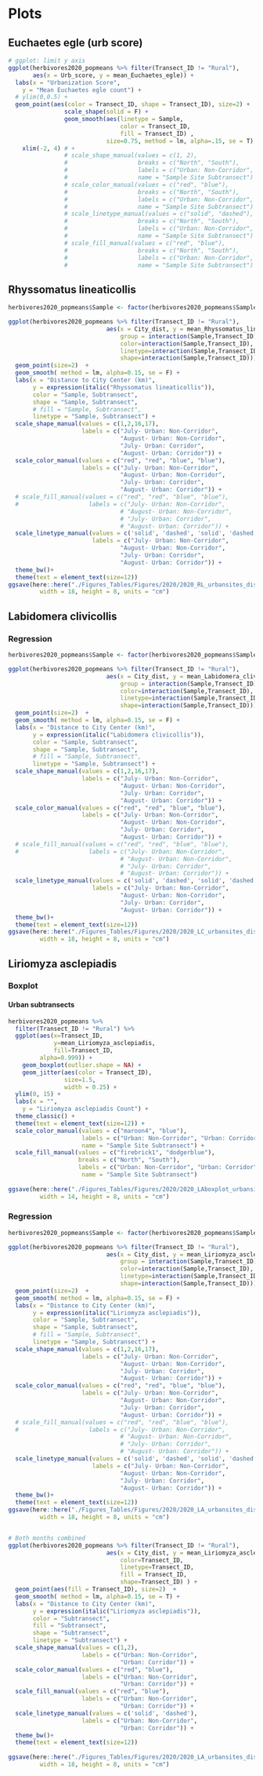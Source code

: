# Plots
## Euchaetes egle (urb score)
```r
# ggplot: limit y axis
ggplot(herbivores2020_popmeans %>% filter(Transect_ID != "Rural"),
       aes(x = Urb_score, y = mean_Euchaetes_egle)) + 
  labs(x = "Urbanization Score", 
    y = "Mean Euchaetes egle count") +
  # ylim(0,0.5) +
  geom_point(aes(color = Transect_ID, shape = Transect_ID), size=2) +
                scale_shape(solid = F) +
                geom_smooth(aes(linetype = Sample,
                                color = Transect_ID,
                                fill = Transect_ID) ,
                            size=0.75, method = lm, alpha=.15, se = T) +
    xlim(-2, 4) # +
                # scale_shape_manual(values = c(1, 2),
                #                    breaks = c("North", "South"),
                #                    labels = c("Urban: Non-Corridor", "Urban: Corridor"),
                #                    name = "Sample Site Subtransect") +
                # scale_color_manual(values = c("red", "blue"),
                #                    breaks = c("North", "South"),
                #                    labels = c("Urban: Non-Corridor", "Urban: Corridor"),
                #                    name = "Sample Site Subtransect") +
                # scale_linetype_manual(values = c("solid", "dashed"),
                #                    breaks = c("North", "South"),
                #                    labels = c("Urban: Non-Corridor", "Urban: Corridor"),
                #                    name = "Sample Site Subtransect") +
                # scale_fill_manual(values = c("red", "blue"),
                #                    breaks = c("North", "South"),
                #                    labels = c("Urban: Non-Corridor", "Urban: Corridor"),
                #                    name = "Sample Site Subtransect") +
```

## Rhyssomatus lineaticollis
```r
herbivores2020_popmeans$Sample <- factor(herbivores2020_popmeans$Sample, levels = c("July", "August"))

ggplot(herbivores2020_popmeans %>% filter(Transect_ID != "Rural"),
                            aes(x = City_dist, y = mean_Rhyssomatus_lineaticollis,
                                group = interaction(Sample,Transect_ID),
                                color=interaction(Sample,Transect_ID),
                                linetype=interaction(Sample,Transect_ID),
                                shape=interaction(Sample,Transect_ID))) + 
  geom_point(size=2)  +
  geom_smooth( method = lm, alpha=0.15, se = F) +
  labs(x = "Distance to City Center (km)",
       y = expression(italic("Rhyssomatus lineaticollis")),
       color = "Sample, Subtransect",
       shape = "Sample, Subtransect",
       # fill = "Sample, Subtransect",
       linetype = "Sample, Subtransect") +
  scale_shape_manual(values = c(1,2,16,17),
                     labels = c("July- Urban: Non-Corridor",
                                "August- Urban: Non-Corridor",
                                "July- Urban: Corridor",
                                "August- Urban: Corridor")) +
  scale_color_manual(values = c("red", "red", "blue", "blue"),
                     labels = c("July- Urban: Non-Corridor",
                                "August- Urban: Non-Corridor",
                                "July- Urban: Corridor",
                                "August- Urban: Corridor")) +
  # scale_fill_manual(values = c("red", "red", "blue", "blue"),
  #                    labels = c("July- Urban: Non-Corridor",
                                # "August- Urban: Non-Corridor",
                                # "July- Urban: Corridor",
                                # "August- Urban: Corridor")) +
  scale_linetype_manual(values = c('solid', 'dashed', 'solid', 'dashed'),
                        labels = c("July- Urban: Non-Corridor",
                                "August- Urban: Non-Corridor",
                                "July- Urban: Corridor",
                                "August- Urban: Corridor")) +
  theme_bw()+
  theme(text = element_text(size=12))
ggsave(here::here("./Figures_Tables/Figures/2020/2020_RL_urbansites_distance.png"),
         width = 18, height = 8, units = "cm")
```


## Labidomera clivicollis
### Regression
```r
herbivores2020_popmeans$Sample <- factor(herbivores2020_popmeans$Sample, levels = c("July", "August"))

ggplot(herbivores2020_popmeans %>% filter(Transect_ID != "Rural"),
                            aes(x = City_dist, y = mean_Labidomera_clivicollis,
                                group = interaction(Sample,Transect_ID),
                                color=interaction(Sample,Transect_ID),
                                linetype=interaction(Sample,Transect_ID),
                                shape=interaction(Sample,Transect_ID))) + 
  geom_point(size=2)  +
  geom_smooth( method = lm, alpha=0.15, se = F) +
  labs(x = "Distance to City Center (km)",
       y = expression(italic("Labidomera clivicollis")),
       color = "Sample, Subtransect",
       shape = "Sample, Subtransect",
       # fill = "Sample, Subtransect",
       linetype = "Sample, Subtransect") +
  scale_shape_manual(values = c(1,2,16,17),
                     labels = c("July- Urban: Non-Corridor",
                                "August- Urban: Non-Corridor",
                                "July- Urban: Corridor",
                                "August- Urban: Corridor")) +
  scale_color_manual(values = c("red", "red", "blue", "blue"),
                     labels = c("July- Urban: Non-Corridor",
                                "August- Urban: Non-Corridor",
                                "July- Urban: Corridor",
                                "August- Urban: Corridor")) +
  # scale_fill_manual(values = c("red", "red", "blue", "blue"),
  #                    labels = c("July- Urban: Non-Corridor",
                                # "August- Urban: Non-Corridor",
                                # "July- Urban: Corridor",
                                # "August- Urban: Corridor")) +
  scale_linetype_manual(values = c('solid', 'dashed', 'solid', 'dashed'),
                        labels = c("July- Urban: Non-Corridor",
                                "August- Urban: Non-Corridor",
                                "July- Urban: Corridor",
                                "August- Urban: Corridor")) +
  theme_bw()+
  theme(text = element_text(size=12))
ggsave(here::here("./Figures_Tables/Figures/2020/2020_LC_urbansites_distance.png"),
         width = 18, height = 8, units = "cm")
```


## Liriomyza asclepiadis
### Boxplot
#### Urban subtransects
```r
herbivores2020_popmeans %>% 
  filter(Transect_ID != "Rural") %>%
  ggplot(aes(x=Transect_ID,
             y=mean_Liriomyza_asclepiadis,
             fill=Transect_ID,
         alpha=0.999)) +
    geom_boxplot(outlier.shape = NA) +
    geom_jitter(aes(color = Transect_ID),
                size=1.5,
                width = 0.25) +
  ylim(0, 15) +
  labs(x = "", 
    y = "Liriomyza asclepiadis Count") +
  theme_classic() +
  theme(text = element_text(size=12)) +
  scale_color_manual(values = c("maroon4", "blue"),
                     labels = c("Urban: Non-Corridor", "Urban: Corridor"),
                     name = "Sample Site Subtransect") +
  scale_fill_manual(values = c("firebrick1", "dodgerblue"),
                    breaks = c("North", "South"),
                    labels = c("Urban: Non-Corridor", "Urban: Corridor"),
                     name = "Sample Site Subtransect") 
  
ggsave(here::here("./Figures_Tables/Figures/2020/2020_LAboxplot_urbansites_distance.png"),
         width = 14, height = 8, units = "cm")
```
### Regression
```r
herbivores2020_popmeans$Sample <- factor(herbivores2020_popmeans$Sample, levels = c("July", "August"))

ggplot(herbivores2020_popmeans %>% filter(Transect_ID != "Rural"),
                            aes(x = City_dist, y = mean_Liriomyza_asclepiadis,
                                group = interaction(Sample,Transect_ID),
                                color=interaction(Sample,Transect_ID),
                                linetype=interaction(Sample,Transect_ID),
                                shape=interaction(Sample,Transect_ID))) + 
  geom_point(size=2)  +
  geom_smooth( method = lm, alpha=0.15, se = F) +
  labs(x = "Distance to City Center (km)",
       y = expression(italic("Liriomyza asclepiadis")),
       color = "Sample, Subtransect",
       shape = "Sample, Subtransect",
       # fill = "Sample, Subtransect",
       linetype = "Sample, Subtransect") +
  scale_shape_manual(values = c(1,2,16,17),
                     labels = c("July- Urban: Non-Corridor",
                                "August- Urban: Non-Corridor",
                                "July- Urban: Corridor",
                                "August- Urban: Corridor")) +
  scale_color_manual(values = c("red", "red", "blue", "blue"),
                     labels = c("July- Urban: Non-Corridor",
                                "August- Urban: Non-Corridor",
                                "July- Urban: Corridor",
                                "August- Urban: Corridor")) +
  # scale_fill_manual(values = c("red", "red", "blue", "blue"),
  #                    labels = c("July- Urban: Non-Corridor",
                                # "August- Urban: Non-Corridor",
                                # "July- Urban: Corridor",
                                # "August- Urban: Corridor")) +
  scale_linetype_manual(values = c('solid', 'dashed', 'solid', 'dashed'),
                        labels = c("July- Urban: Non-Corridor",
                                "August- Urban: Non-Corridor",
                                "July- Urban: Corridor",
                                "August- Urban: Corridor")) +
  theme_bw()+
  theme(text = element_text(size=12))
ggsave(here::here("./Figures_Tables/Figures/2020/2020_LA_urbansites_distance.png"),
         width = 18, height = 8, units = "cm")


# Both months combined
ggplot(herbivores2020_popmeans %>% filter(Transect_ID != "Rural"),
                            aes(x = City_dist, y = mean_Liriomyza_asclepiadis,
                                color=Transect_ID,
                                linetype=Transect_ID,
                                fill = Transect_ID,
                                shape=Transect_ID) ) + 
  geom_point(aes(fill = Transect_ID), size=2)  +
  geom_smooth( method = lm, alpha=0.15, se = T) +
  labs(x = "Distance to City Center (km)",
       y = expression(italic("Liriomyza asclepiadis")),
       color = "Subtransect",
       fill = "Subtransect",
       shape = "Subtransect",
       linetype = "Subtransect") +
  scale_shape_manual(values = c(1,2),
                     labels = c("Urban: Non-Corridor",
                                "Urban: Corridor")) +
  scale_color_manual(values = c("red", "blue"),
                     labels = c("Urban: Non-Corridor",
                                "Urban: Corridor")) +
  scale_fill_manual(values = c("red", "blue"),
                     labels = c("Urban: Non-Corridor",
                                "Urban: Corridor")) +
  scale_linetype_manual(values = c('solid', 'dashed'),
                     labels = c("Urban: Non-Corridor",
                                "Urban: Corridor")) +
  theme_bw()+
  theme(text = element_text(size=12))
  
ggsave(here::here("./Figures_Tables/Figures/2020/2020_LA_urbansites_distance_2.png"),
         width = 18, height = 8, units = "cm")
```

